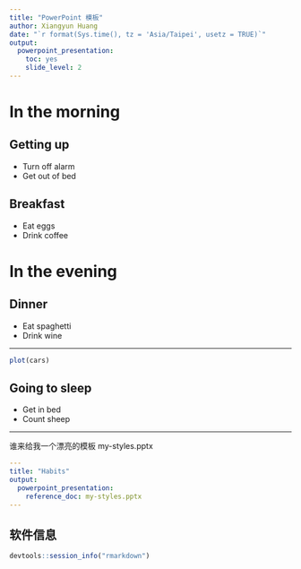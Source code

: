 ---
title: "PowerPoint 模板"
author: Xiangyun Huang
date: "`r format(Sys.time(), tz = 'Asia/Taipei', usetz = TRUE)`"
output: 
  powerpoint_presentation:
    toc: yes
	slide_level: 2
---

# In the morning

## Getting up

- Turn off alarm
- Get out of bed

## Breakfast

- Eat eggs
- Drink coffee

# In the evening

## Dinner

- Eat spaghetti
- Drink wine

---

```{r cars, fig.cap="散点图", echo=FALSE}
plot(cars)
```

## Going to sleep

- Get in bed
- Count sheep


---

谁来给我一个漂亮的模板 my-styles.pptx

```yaml
---
title: "Habits"
output:
  powerpoint_presentation:
    reference_doc: my-styles.pptx
---
```

## 软件信息 {.allowframebreaks}

```{r}
devtools::session_info("rmarkdown")
```


